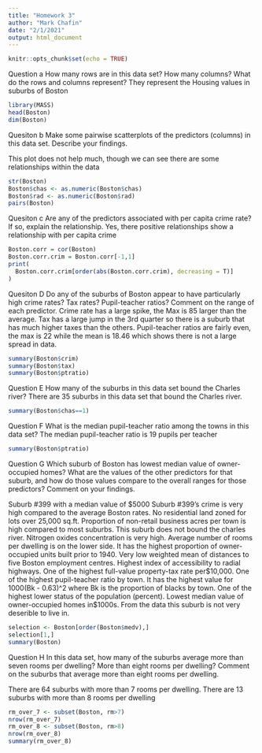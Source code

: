 ```yaml
---
title: "Homework 3"
author: "Mark Chafin"
date: "2/1/2021"
output: html_document
---
```


```r
knitr::opts_chunk$set(echo = TRUE)
```
Question a
How many rows are in this data set? How many columns? What do the rows and columns represent?
They represent the Housing values in suburbs of Boston

```r
library(MASS)
head(Boston)
dim(Boston)
```

Quesiton b
Make some pairwise scatterplots of the predictors (columns) in this data set. Describe your findings.

This plot does not help much, though we can see there are some relationships within the data
```r
str(Boston)
Boston$chas <- as.numeric(Boston$chas)
Boston$rad <- as.numeric(Boston$rad)
pairs(Boston)
```

Quesiton c
Are any of the predictors associated with per capita crime rate? If so, explain the relationship.
Yes, there positive relationships show a relationship with per capita crime
```r
Boston.corr = cor(Boston)
Boston.corr.crim = Boston.corr[-1,1]
print(
  Boston.corr.crim[order(abs(Boston.corr.crim), decreasing = T)]
)
```

Quesiton D
Do any of the suburbs of Boston appear to have particularly high crime rates? Tax rates? Pupil-teacher ratios? Comment on the range of each predictor.
Crime rate has a large spike, the Max is 85 larger than the average.
Tax has a large jump in the 3rd quarter so there is a suburb that has much higher taxes than the others.
Pupil-teacher ratios are fairly even, the max is 22 while the mean is 18.46 which shows there is not a large spread in data.
```r
summary(Boston$crim)
summary(Boston$tax)
summary(Boston$ptratio)
```


Question E
How many of the suburbs in this data set bound the Charles river?
There are 35 suburbs in this data set that bound the Charles river.
```r
summary(Boston$chas==1)
```

Question F
What is the median pupil-teacher ratio among the towns in this data set?
The median pupil-teacher ratio is 19 pupils per teacher
```r
summary(Boston$ptratio)
```

Question G
Which suburb of Boston has lowest median value of owner- occupied homes? What are the values of the other predictors for that suburb, and how do those values compare to the overall ranges for those predictors? Comment on your findings.

Suburb #399 with a median value of $5000
Suburb #399's crime is very high compared to the average Boston rates. No residential land zoned for lots over 25,000 sq.ft. Proportion of non-retail business acres per town is high compared to most suburbs. This suburb does not bound the charles river. Nitrogen oxides concentration is very high. Average number of rooms per dwelling is on the lower side. It has the highest proportion of owner-occupied units built prior to 1940. Very low weighted mean of distances to five Boston employment centres. Highest index of accessibility to radial highways. One of the highest full-value property-tax rate per\$10,000. One of the highest pupil-teacher ratio by town. It has the highest value for 1000(Bk - 0.63)^2 where Bk is the proportion of blacks by town. One of the highest lower status of the population (percent). Lowest median value of owner-occupied homes in\$1000s. 
From the data this suburb is not very deserible to live in.

```r
selection <- Boston[order(Boston$medv),]
selection[1,]
summary(Boston)
```
Question H
In this data set, how many of the suburbs average more than seven rooms per dwelling? More than eight rooms per dwelling? Comment on the suburbs that average more than eight rooms per dwelling.

There are 64 suburbs with more than 7 rooms per dwelling.
There are 13 suburbs with more than 8 rooms per dwelling
```r
rm_over_7 <- subset(Boston, rm>7)
nrow(rm_over_7)
rm_over_8 <- subset(Boston, rm>8)
nrow(rm_over_8)
summary(rm_over_8)
```

